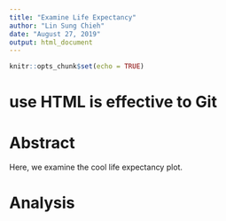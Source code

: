 ```yaml
---
title: "Examine Life Expectancy"
author: "Lin Sung Chieh"
date: "August 27, 2019"
output: html_document
---
```


```r
knitr::opts_chunk$set(echo = TRUE)
```

# use HTML is effective to Git

# Abstract

Here, we examine the cool life expectancy plot.

# Analysis






